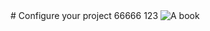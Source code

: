 

<Meta title="神光的编程秘籍" />

<div className="sb-container">
  <div className='sb-section-title'>
    # Configure your project
  66666
  123
    <img src={Tutorials} alt="A book" className="sb-explore-image"/>
  </div>
</div>

<style>
  {`
    .sb-container {
      background: pink;
      margin-bottom: 48px;
    }
  `}
</style>
